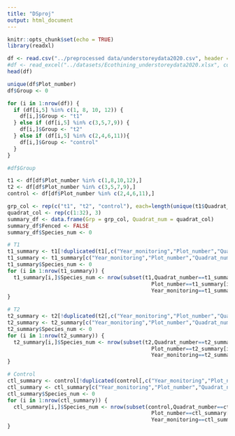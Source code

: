 ```yaml
---
title: "DSproj"
output: html_document
---
```


```r
knitr::opts_chunk$set(echo = TRUE)
library(readxl)
```

```r
df <- read.csv("../preprocessed data/understoreydata2020.csv", header = TRUE)
#df <- read_excel("../datasets/Ecothining_understoreydata2020.xlsx", col_names = TRUE)
head(df)
```

```r
unique(df$Plot_number)
df$Group <- 0

for (i in 1:nrow(df)) {
  if (df[i,5] %in% c(1, 8, 10, 12)) {
    df[i,]$Group <- "t1"
  } else if (df[i,5] %in% c(3,5,7,9)) {
    df[i,]$Group <- "t2"
  } else if (df[i,5] %in% c(2,4,6,11)){
    df[i,]$Group <- "control"
  }
}

#df$Group
```

```r
t1 <- df[df$Plot_number %in% c(1,8,10,12),]
t2 <- df[df$Plot_number %in% c(3,5,7,9),]
control <- df[df$Plot_number %in% c(2,4,6,11),]

grp_col <- rep(c("t1", "t2", "control"), each=length(unique(t1$Quadrat_number)))
quadrat_col <- rep(c(1:32), 3)
summary_df <- data.frame(Grp = grp_col, Quadrat_num = quadrat_col)
summary_df$Fenced <- FALSE
summary_df$Species_num <- 0

# T1
t1_summary <- t1[!duplicated(t1[,c("Year_monitoring","Plot_number","Quadrat_number")]),]
t1_summary <- t1_summary[c("Year_monitoring","Plot_number","Quadrat_number", "Quadrat_fenced")]
t1_summary$Species_num <- 0
for (i in 1:nrow(t1_summary)) {
  t1_summary[i,]$Species_num <- nrow(subset(t1,Quadrat_number==t1_summary[i,]$Quadrat_number & 
                                              Plot_number==t1_summary[i,]$Plot_number &
                                              Year_monitoring==t1_summary[i,]$Year_monitoring))
}

# T2
t2_summary <- t2[!duplicated(t2[,c("Year_monitoring","Plot_number","Quadrat_number")]),]
t2_summary <- t2_summary[c("Year_monitoring","Plot_number","Quadrat_number", "Quadrat_fenced")]
t2_summary$Species_num <- 0
for (i in 1:nrow(t2_summary)) {
  t2_summary[i,]$Species_num <- nrow(subset(t2,Quadrat_number==t2_summary[i,]$Quadrat_number & 
                                              Plot_number==t2_summary[i,]$Plot_number &
                                              Year_monitoring==t2_summary[i,]$Year_monitoring))
}

# Control
ctl_summary <- control[!duplicated(control[,c("Year_monitoring","Plot_number","Quadrat_number")]),]
ctl_summary <- ctl_summary[c("Year_monitoring","Plot_number","Quadrat_number", "Quadrat_fenced")]
ctl_summary$Species_num <- 0
for (i in 1:nrow(ctl_summary)) {
  ctl_summary[i,]$Species_num <- nrow(subset(control,Quadrat_number==ctl_summary[i,]$Quadrat_number & 
                                              Plot_number==ctl_summary[i,]$Plot_number &
                                              Year_monitoring==ctl_summary[i,]$Year_monitoring))
}
```